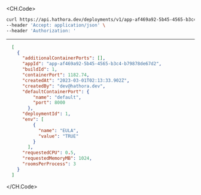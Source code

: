 
<CH.Code>
```bash Example Request
curl https://api.hathora.dev/deployments/v1/app-af469a92-5b45-4565-b3c4-b79878de67d2/list \
--header 'Accept: application/json' \
--header 'Authorization: '
```
---

```json Example Response
  [
    {
      "additionalContainerPorts": [],
      "appId": "app-af469a92-5b45-4565-b3c4-b79878de67d2",
      "buildId": 1,
      "containerPort": 1182.74,
      "createdAt": "2023-03-01T02:13:33.902Z",
      "createdBy": "dev@hathora.dev",
      "defaultContainerPort": {
          "name": "default",
          "port": 8000
        },
      "deploymentId": 1,
      "env": [
          {
            "name": "EULA",
            "value": "TRUE"
          }
        ],
      "requestedCPU": 0.5,
      "requestedMemoryMB": 1024,
      "roomsPerProcess": 3
    }
  ]
```
</CH.Code>
